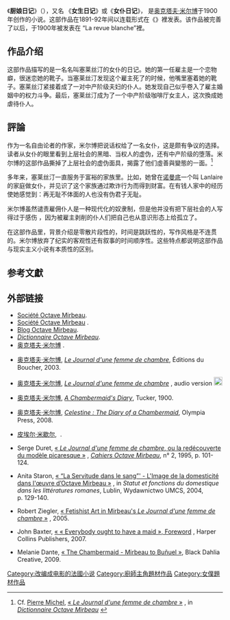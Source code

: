 {{infobox Book
|name          = 厨娘日记
|title_orig    = {{lang|fr|Le Journal d'une femme de chambre}}{{fr}}
|translator    = 
|image         = MirbeauChambermaidDiary.jpg
|image_caption = 书名页
|author        = [[奥克塔夫·米尔博|奥克塔夫·米尔博]]
|illustrator   = 
|cover_artist  = 
|country       = [[法國|法國]]
|series        = 
|language      = [[法語|法語]]
|genre         = 
|publisher     = Fasquelle
|release_date  = 1900年
|media_type    = 纸張
|pages         = 
|isbn          = 
|preceded_by   = 
|followed_by   = 
}}

《'''厨娘日记'''》（{{lang-fr|''Le Journal d'une femme de chambre''}}），又名 《'''女生日记'''》或《'''女仆日记'''》， 是[[奥克塔夫·米尔博|奥克塔夫·米尔博]]于1900年创作的小说。这部作品在1891-92年间以连载形式在《{{譯名請求|L'Écho de Paris|date=2021-10-25}}》裡发表。该作品被完善了以后，于1900年被发表在 “La revue blanche”裡。

==作品介绍== 
这部作品描写的是一名名叫塞莱丝汀的女仆的日记。她的第一任雇主是一个恋物癖，很迷恋她的靴子。当塞莱丝汀发现这个雇主死了的时候，他嘴里塞着她的靴子。塞莱丝汀紧接着成了一对中产阶级夫妇的仆人。她发现自己似乎卷入了雇主婚姻中的权力斗争。最后，塞莱丝汀成为了一个中产阶级咖啡厅女主人，这次換成她虐待仆人。

==評論==
作为一名自由论者的作家，米尔博把说话权给了一名女仆，这是颇有争议的选择。读者从女仆的眼里看到上层社会的黑暗、当权人的虚伪，还有中产阶级的堕落。米尔博的这部作品撕掉了上层社会的虚伪面具，揭露了他们虛善與變態的一面。<ref>Cf. [[Pierre_Michel|Pierre Michel]], [http://mirbeau.asso.fr/dicomirbeau/index.php?option=com_glossary&id=529 « ''Le Journal d'une femme de chambre'' »] {{Wayback|url=http://mirbeau.asso.fr/dicomirbeau/index.php?option=com_glossary&id=529 |date=20170426151431 }}, in [http://mirbeau.asso.fr/dicomirbeau/ ''Dictionnaire Octave Mirbeau''] {{Wayback|url=http://mirbeau.asso.fr/dicomirbeau/ |date=20160321064150 }}</ref>

多年来，塞莱丝汀一直服务于富裕的家族里。比如，她曾在[[诺曼底|诺曼底]]一个叫 Lanlaire 的家庭做女仆，并见识了这个家族通过欺诈行为而得到财富。在有钱人家中的经历使她感觉到：再无耻不体面的人也没有伪君子无耻。

米尔博虽然谴责雇佣仆人是一种现代化的奴隶制，但是他并没有把下层社会的人写得过于感伤 ，因为被雇主剥削的仆人们把自己也从意识形态上给孤立了。

在这部作品里，背景介绍是零散片段性的，时间是跳跃性的，写作风格是不连贯的。米尔博放弃了纪实的客观性还有叙事的时间顺序性。这些特点都说明这部作品与现实主义小说有本质性的区别。

== 参考文獻 ==
{{reflist}}

== 外部链接 ==
* [http://mirbeau.asso.fr/ Société Octave Mirbeau]{{Wayback|url=http://mirbeau.asso.fr/ |date=20120203102735 }}.
* [http://www.mirbeau.org/index.html Société Octave Mirbeau] {{Wayback|url=http://www.mirbeau.org/index.html |date=20201022122355 }}.
* [http://michelmirbeau.blogspot.com/ Blog Octave Mirbeau]{{Wayback|url=http://michelmirbeau.blogspot.com/ |date=20110708053127 }}. 
* [http://mirbeau.asso.fr/dicomirbeau/ ''Dictionnaire Octave Mirbeau'']{{Wayback|url=http://mirbeau.asso.fr/dicomirbeau/ |date=20160321064150 }}.
* [http://mirbeau.asso.fr/dpresentationsaccueil/Chinois.pdf 奥克塔夫·米尔博 ] {{Wayback|url=http://mirbeau.asso.fr/dpresentationsaccueil/Chinois.pdf |date=20190902103225 }}.
* {{fr icon}} [[奥克塔夫·米尔博|奥克塔夫·米尔博]], [http://www.leboucher.com/pdf/mirbeau/journal.pdf ''Le Journal d'une femme de chambre'']{{Wayback|url=http://www.leboucher.com/pdf/mirbeau/journal.pdf |date=20120303164045 }}, Éditions du Boucher, 2003.
* {{fr icon}} [[奥克塔夫·米尔博|奥克塔夫·米尔博]], [http://www.litteratureaudio.com/livre-audio-gratuit-mp3/mirbeau-octave-le-journal-dune-femme-de-chambre.html/ ''Le Journal d'une femme de chambre''] {{Wayback|url=http://www.litteratureaudio.com/livre-audio-gratuit-mp3/mirbeau-octave-le-journal-dune-femme-de-chambre.html/ |date=20201115111805 }}, audio version [[Image:Speaker_Icon.svg|20px]]
* {{en icon}} [[奥克塔夫·米尔博|奥克塔夫·米尔博]], [http://ia600409.us.archive.org/25/items/cu31924027340730/cu31924027340730.pdf ''A Chambermaid's Diary''], Tucker, 1900.
* {{en icon}} [[奥克塔夫·米尔博|奥克塔夫·米尔博]], [http://www.olympiapress.com/catalog/product_info.php?products_id=339&osCsid=14eb0e4bec6c7ab57468a8455d774964 ''Celestine : The Diary of a Chambermaid'']{{Wayback|url=http://www.olympiapress.com/catalog/product_info.php?products_id=339&osCsid=14eb0e4bec6c7ab57468a8455d774964 |date=20051220023253 }}, Olympia Press, 2008.
* {{fr icon}} [[皮埃尔·米歇尔|皮埃尔·米歇尔]], {{cite web |url= http://mirbeau.asso.fr/darticlesfrancais/PM-preface%20Journal%20femme%20de%20chambre.pdf |title= Foreword |accessdate= 2016-12-06 |archive-date= 2012-03-06 |archive-url= https://web.archive.org/web/20120306144953/http://mirbeau.asso.fr/darticlesfrancais/PM-preface%20Journal%20femme%20de%20chambre.pdf |dead-url= no }} {{small|(301 KB)}}.
* {{fr icon}} Serge Duret, [http://mirbeau.asso.fr/darticlesfrancais/Duret-Jdfc.pdf « ''Le Journal d'une femme de chambre'', ou la redécouverte du modèle picaresque »] {{Wayback|url=http://mirbeau.asso.fr/darticlesfrancais/Duret-Jdfc.pdf |date=20190902171556 }}, ''[[Cahiers_Octave_Mirbeau|Cahiers Octave Mirbeau]]'', n° 2, 1995, p. 101-124.
* {{fr icon}} Anita Staron, [http://mirbeau.asso.fr/darticlesfrancais/Staron-laservitudedansle.pdf « “La Servitude dans le sang”' - L'Image de la domesticité dans l'œuvre d’Octave Mirbeau »] {{Wayback|url=http://mirbeau.asso.fr/darticlesfrancais/Staron-laservitudedansle.pdf |date=20201023133215 }}, in ''Statut et fonctions du domestique dans les littératures romanes'', Lublin, Wydawnictwo UMCS, 2004, p. 129-140.
* {{en icon}} Robert Ziegler, [http://mirbeau.asso.fr/darticlesetrangers/Ziegler-fetishist.pdf « Fetishist Art in Mirbeau's ''Le Journal d'une femme de chambre'' »] {{Wayback|url=http://mirbeau.asso.fr/darticlesetrangers/Ziegler-fetishist.pdf |date=20190902065116 }}, 2005.
* {{en icon}} John Baxter, [http://fr.scribd.com/doc/177135662/John-Baxter-%C2%AB-Everybody-ought-to-have-a-maid-%C2%BB « « Everybody ought to have a maid », Foreword] {{Wayback|url=http://fr.scribd.com/doc/177135662/John-Baxter-%C2%AB-Everybody-ought-to-have-a-maid-%C2%BB |date=20131030182036 }},  Harper Collins Publishers, 2007.
* {{en icon}} Melanie Dante, [http://fr.scribd.com/doc/126233413/ « The Chambermaid - Mirbeau to Buñuel »], Black Dahlia Creative, 2009.

{{Authority control}}

{{DEFAULTSORT:Diary of a Chambermaid, The}}

[[Category:改编成电影的法國小说|Category:改编成电影的法國小说]]
[[Category:廚師主角題材作品|Category:廚師主角題材作品]]
[[Category:女僕題材作品|Category:女僕題材作品]]